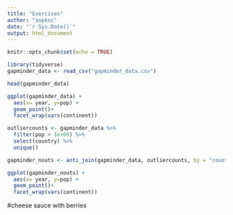 ```yaml
---
title: "Exercises"
author: "sopkoc"
date: "`r Sys.Date()`"
output: html_document
---
```


```r
knitr::opts_chunk$set(echo = TRUE)
```

```r
library(tidyverse)
gapminder_data <- read_csv("gapminder_data.csv")

head(gapminder_data)

ggplot(gapminder_data) +
  aes(x= year, y=pop) +
  geom_point()+
  facet_wrap(vars(continent))

outliercounts <- gapminder_data %>% 
  filter(pop > 1e+09) %>% 
  select(country) %>% 
  unique()

gapminder_nouts <- anti_join(gapminder_data, outliercounts, by = "country")

ggplot(gapminder_nouts) +
  aes(x= year, y=pop) +
  geom_point()+
  facet_wrap(vars(continent))

```
#cheese sauce with berries
